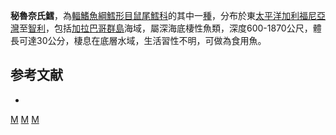 {{Speciesbox
| taxon = Nezumia convergens
| status = NE
| status_system = iucn3.1
| trend = unknow
| binomial_authority = [[Garman|Garman]], 1899
| synonyms =  *''Macrurus convergens'', Garman, 1899
*''Lionurus convergens'', Garman, 1899
*''Macrurus cuspidatus'', Garman, 1899
*''Lionurus cuspidatus'', Garman, 1899
*''Nezumia cuspidata'', Garman, 1899
}}
'''秘魯奈氏鱈'''，為[[輻鰭魚綱|輻鰭魚綱]][[鱈形目|鱈形目]][[鼠尾鱈科|鼠尾鱈科]]的其中一[[種|種]]，分布於東[[太平洋|太平洋]][[加利福尼亞灣|加利福尼亞灣]]至[[智利|智利]]，包括[[加拉巴哥群島|加拉巴哥群島]]海域，屬深海底棲性魚類，深度600-1870公尺，體長可達30公分，棲息在底層水域，生活習性不明，可做為食用魚。

==参考文献==
*{{FishBase_species|genus=Nezumia|species=convergens|year=2016|month=1}}

{{taxonbar}}
[[Category:_1899年描述的鱼类|M]]
[[Category:食用魚|M]]
[[Category:奈氏鱈屬|M]]